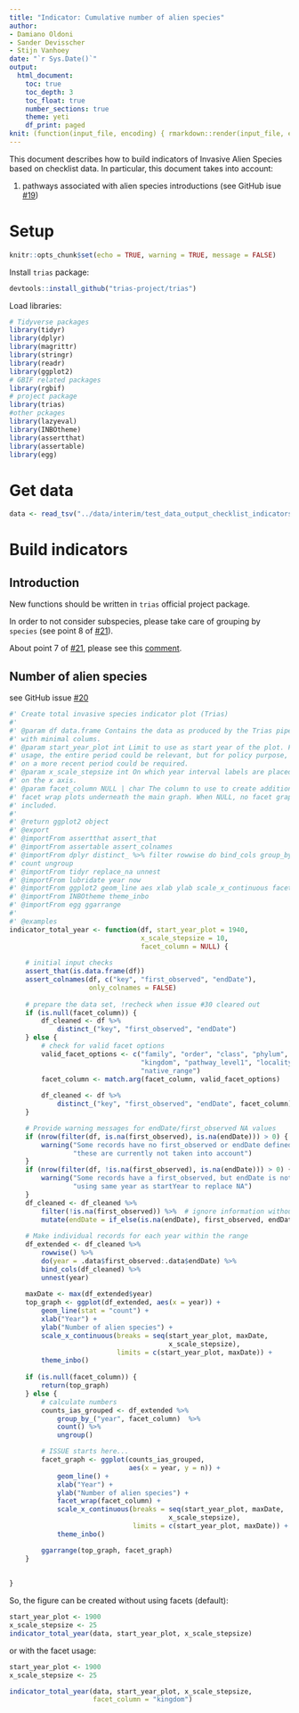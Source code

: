```yaml
---
title: "Indicator: Cumulative number of alien species"
author:
- Damiano Oldoni
- Sander Devisscher
- Stijn Vanhoey
date: "`r Sys.Date()`"
output:
  html_document:
    toc: true
    toc_depth: 3
    toc_float: true
    number_sections: true
    theme: yeti
    df_print: paged
knit: (function(input_file, encoding) { rmarkdown::render(input_file, encoding = encoding, output_file = paste0("../docs/",sub(".Rmd", ".html", basename(input_file))))})
---
```


This document describes how to build indicators of Invasive Alien Species based on checklist data. In particular, this document takes into account:

1. pathways associated with alien species introductions (see GitHub isue [#19](https://github.com/trias-project/pipeline/issues/19))

# Setup

```r
knitr::opts_chunk$set(echo = TRUE, warning = TRUE, message = FALSE)
```

Install `trias` package:

```r
devtools::install_github("trias-project/trias")
```

Load libraries:

```r
# Tidyverse packages
library(tidyr)
library(dplyr)
library(magrittr)
library(stringr)
library(readr)
library(ggplot2)
# GBIF related packages
library(rgbif)
# project package
library(trias)
#other pckages
library(lazyeval)
library(INBOtheme)
library(assertthat)
library(assertable)
library(egg)
```

# Get data

```r
data <- read_tsv("../data/interim/test_data_output_checklist_indicators.tsv")

```
# Build indicators

## Introduction

New functions should be written in `trias` official project package.

In order to not consider subspecies, please take care of grouping by `species` (see point 8 of [#21](https://github.com/trias-project/pipeline/issues/21)).

About point 7 of [#21](https://github.com/trias-project/pipeline/issues/21), please see this [comment](https://github.com/trias-project/pipeline/issues/21#issuecomment-381164874).

## Number of alien species

see GitHub issue [#20](https://github.com/trias-project/pipeline/issues/20)

```r

#' Create total invasive species indicator plot (Trias)
#'
#' @param df data.frame Contains the data as produced by the Trias pipeline,
#' with minimal colums.
#' @param start_year_plot int Limit to use as start year of the plot. For scientific
#' usage, the entire period could be relevant, but for policy purpose, focusing
#' on a more recent period could be required.
#' @param x_scale_stepsize int On which year interval labels are placed 
#' on the x axis.
#' @param facet_column NULL | char The column to use to create additional
#' facet wrap plots underneath the main graph. When NULL, no facet graph is
#' included.
#'
#' @return ggplot2 object
#' @export
#' @importFrom assertthat assert_that
#' @importFrom assertable assert_colnames
#' @importFrom dplyr distinct_ %>% filter rowwise do bind_cols group_by_ 
#' count ungroup
#' @importFrom tidyr replace_na unnest
#' @importFrom lubridate year now
#' @importFrom ggplot2 geom_line aes xlab ylab scale_x_continuous facet_wrap
#' @importFrom INBOtheme theme_inbo
#' @importFrom egg ggarrange
#'
#' @examples
indicator_total_year <- function(df, start_year_plot = 1940, 
                                 x_scale_stepsize = 10, 
                                 facet_column = NULL) {
    
    # initial input checks
    assert_that(is.data.frame(df))
    assert_colnames(df, c("key", "first_observed", "endDate"), 
                    only_colnames = FALSE)
    
    # prepare the data set, !recheck when issue #30 cleared out
    if (is.null(facet_column)) {
        df_cleaned <- df %>%
            distinct_("key", "first_observed", "endDate")
    } else {
        # check for valid facet options
        valid_facet_options <- c("family", "order", "class", "phylum", 
                                 "kingdom", "pathway_level1", "locality", 
                                 "native_range")
        facet_column <- match.arg(facet_column, valid_facet_options) 
        
        df_cleaned <- df %>%
            distinct_("key", "first_observed", "endDate", facet_column)
    }

    # Provide warning messages for endDate/first_observed NA values
    if (nrow(filter(df, is.na(first_observed), is.na(endDate))) > 0) {
        warning("Some records have no first_observed or endDate defined, ",
                "these are currently not taken into account")
    }        
    if (nrow(filter(df, !is.na(first_observed), is.na(endDate))) > 0) {
        warning("Some records have a first_observed, but endDate is not defined, ",
                "using same year as startYear to replace NA")
    }
    df_cleaned <- df_cleaned %>%
        filter(!is.na(first_observed)) %>%  # ignore information without first_observed
        mutate(endDate = if_else(is.na(endDate), first_observed, endDate)) # replace NA with first_observed
    
    # Make individual records for each year within the range    
    df_extended <- df_cleaned %>%
        rowwise() %>%
        do(year = .data$first_observed:.data$endDate) %>%
        bind_cols(df_cleaned) %>% 
        unnest(year)
    
    maxDate <- max(df_extended$year)
    top_graph <- ggplot(df_extended, aes(x = year)) +
        geom_line(stat = "count") +
        xlab("Year") +
        ylab("Number of alien species") +
        scale_x_continuous(breaks = seq(start_year_plot, maxDate, 
                                        x_scale_stepsize),
                           limits = c(start_year_plot, maxDate)) +
        theme_inbo()
    
    if (is.null(facet_column)) {
        return(top_graph)
    } else {
        # calculate numbers
        counts_ias_grouped <- df_extended %>%
            group_by_("year", facet_column)  %>%
            count() %>%
            ungroup()

        # ISSUE starts here...
        facet_graph <- ggplot(counts_ias_grouped, 
                              aes(x = year, y = n)) + 
            geom_line() +
            xlab("Year") +
            ylab("Number of alien species") +
            facet_wrap(facet_column) + 
            scale_x_continuous(breaks = seq(start_year_plot, maxDate, 
                                        x_scale_stepsize),
                               limits = c(start_year_plot, maxDate)) +
            theme_inbo()

        ggarrange(top_graph, facet_graph)
    }    
            
    
}
```

So, the figure can be created without using facets (default):

```r
start_year_plot <- 1900
x_scale_stepsize <- 25
indicator_total_year(data, start_year_plot, x_scale_stepsize)
```

or with the facet usage:

```r
start_year_plot <- 1900
x_scale_stepsize <- 25

indicator_total_year(data, start_year_plot, x_scale_stepsize, 
                     facet_column = "kingdom")
```
